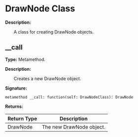 # DrawNode Class

**Description:**

&emsp;&emsp;A class for creating DrawNode objects.

## __call

**Type:** Metamethod.

**Description:**

&emsp;&emsp;Creates a new DrawNode object.

**Signature:**
```tl
metamethod __call: function(self: DrawNodeClass): DrawNode
```

**Returns:**

| Return Type | Description |
| --- | --- |
| DrawNode | The new DrawNode object. |